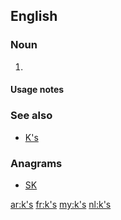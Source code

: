 {{also|ks|KS|kS|K's}}
==English==

===Noun===
{{head|en|noun plural form}}

# {{plural of|k|lang=en}}

====Usage notes====
{{U:en:plurals of letters}}

===See also===
* [[K's]]

===Anagrams===
* [[SK#English|SK]]

[[ar:k's]]
[[fr:k's]]
[[my:k's]]
[[nl:k's]]